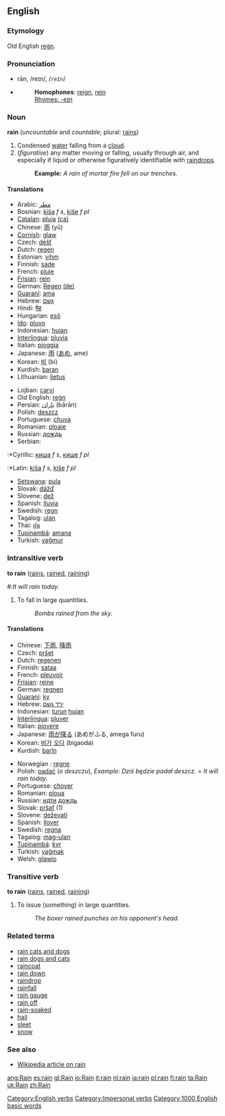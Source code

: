 ==English==
===Etymology===
Old English [[regn|reġn]].

===Pronunciation===
*rān, /reɪn/, /<tt>reIn</tt>/
*{{audio|en-us-rain.ogg|Audio (US)}}
*:'''Homophones''': [[reign]], [[rein]]
*:[[Rhymes:English:-eɪn|Rhymes: -eɪn]]

===Noun===
'''rain''' (''uncountable'' and ''countable''; plural: [[rains]])
# Condensed [[water]] falling from a [[cloud]].
# (''figurative'') any matter moving or falling, usually through air, and especially if liquid or otherwise figuratively identifiable with [[raindrops]].
#:'''Example:''' ''A rain of mortar fire fell on our trenches.''
====Translations====
{{top}}
*Arabic: [[مطر]]
*Bosnian: [[kiša]] ''f s'', [[kiše]] ''f pl''
*[[Catalan]]: [[pluja]] {{f}} [[:ca:pluja|(ca)]]
*Chinese: [[雨]] (yǔ)
*[[Cornish]]: [[glaw]]
*Czech: [[déšť]] {{m}}
*Dutch: [[regen]] {{m}}
*Estonian: [[vihm]]
*Finnish: [[sade]]
*French: [[pluie]] {{f}}
*[[Frisian]]: [[rein]]
*German: [[Regen]] {{m}} [[:de:Regen|(de)]]
*[[Guaraní]]: [[ama]]
*Hebrew: [[גשם]] {{m}}
*Hindi: [[मेह]]
*Hungarian: [[eső]]
*[[w:Ido|Ido]]: [[pluvo]]
*Indonesian: [[hujan]]
*[[Interlingua]]: [[pluvia]]
*Italian: [[pioggia]] {{f}}
*Japanese: [[雨]] ([[あめ]], ame)
*Korean: [[비]] (bi)
*Kurdish: [[baran]]
*Lithuanian: [[lietus]] {{m}}
{{mid}}
*Lojban: [[carvi]]
*Old English: [[regn|reġn]]
*Persian: [[باران]] (bārān)
*Polish: [[deszcz]] {{m}}
*Portuguese: [[chuva]] {{f}}
*Romanian: [[ploaie]] {{f}}
*Russian: [[дождь]]
*Serbian:
:*Cyrillic: [[киша]] ''f s'', [[кише]] ''f pl''
:*Latin: [[kiša]] ''f s'', [[kiše]] ''f pl''
*[[Setswana]]: [[pula]]
*Slovak: [[dážď]] {{m}}
*Slovene: [[dež]] {{m}}
*Spanish: [[lluvia]] {{f}}
*Swedish: [[regn]]
*Tagalog: [[ulan]]
*Thai: [[ฝน]]
*[[Tupinambá]]: [[amana]]
*Turkish: [[yağmur]]
{{bottom}}

===Intransitive verb===
'''to rain''' ([[rains]], [[rained]], [[raining]])
#:''It will rain today.''
# To fall in large quantities.
#:''Bombs rained from the sky.''

====Translations====
{{top}}
*Chinese: [[下雨]], [[降雨]]
*Czech: [[pršet]]
*Dutch: [[regenen]]
*Finnish: [[sataa]]
*French: [[pleuvoir]]
*[[Frisian]]: [[reine]]
*German: [[regnen]]
*[[Guaraní]]: [[ky]]
*Hebrew: [[ירד גשם]] 
*Indonesian: [[turun]] [[hujan]]
*[[Interlingua]]: [[pluver]]
*Italian: [[piovere]]
*Japanese: [[雨]]が[[降る]] (あめがふる, amega furu)
*Korean: [[비]]가 [[오다]] (bigaoda)
*Kurdish: [[barîn]]
{{mid}}
*Norwegian<!--do not wikify-->: [[regne]]
*Polish: [[padać]] (''o deszczu''), ''Example'': ''Dziś będzie padał deszcz.'' = ''It will rain today.''
*Portuguese: [[chover]]
*Romanian: [[ploua]] {{f}}
*Russian: [[идти]] [[дождь]]
*Slovak: [[pršať]] (1)
*Slovene: [[deževati]]
*Spanish: [[llover]]
*Swedish: [[regna]]
*Tagalog: [[mag-ulan]]
*[[Tupinambá]]: [[kyr]]
*Turkish: [[yağmak]]
*Welsh: [[glawio]]
{{bottom}}

===Transitive verb===
'''to rain''' ([[rains]], [[rained]], [[raining]])
# To issue (something) in large quantities.
#:''The boxer rained punches on his opponent's head.''

===Related terms===
*[[rain cats and dogs]]
*[[rain dogs and cats]]
*[[raincoat]]
*[[rain down]]
*[[raindrop]]
*[[rainfall]]
*[[rain gauge]]
*[[rain off]] <!--be cancelled because of rain-->
*[[rain-soaked]]
*[[hail]]
*[[sleet]]
*[[snow]]

===See also===
*[[w:Rain|Wikipedia article on rain]]

[[Category:English verbs]]
[[Category:Impersonal verbs]]
[[Category:1000 English basic words]]

[[ang:Rain]]
[[es:rain]]
[[gl:Rain]]
[[io:Rain]]
[[it:rain]]
[[nl:rain]]
[[ja:rain]]
[[pl:rain]]
[[fi:rain]]
[[ta:Rain]]
[[uk:Rain]]
[[zh:Rain]]
